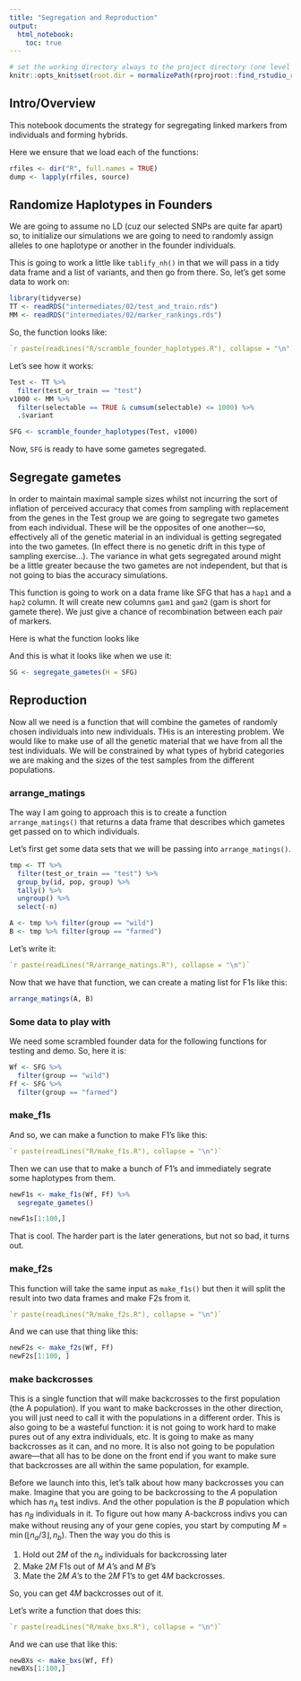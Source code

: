 ```yaml
---
title: "Segregation and Reproduction"
output: 
  html_notebook:
    toc: true
---
```


```r
# set the working directory always to the project directory (one level up)
knitr::opts_knit$set(root.dir = normalizePath(rprojroot::find_rstudio_root_file())) 
```


## Intro/Overview

This notebook documents the strategy for segregating linked markers from
individuals and forming hybrids.

Here we ensure that we load each of the functions:
```r
rfiles <- dir("R", full.names = TRUE)
dump <- lapply(rfiles, source)
```

## Randomize Haplotypes in Founders

We are going to assume no LD (cuz our selected SNPs are quite far apart)
so, to initialize our simulations we are going to need to randomly assign
alleles to one haplotype or another in the founder individuals. 

This is going to work a little like `tablify_nh()` in that we will pass in
a tidy data frame and a list of variants, and then go from there.
So, let's get some data to work on:
```r
library(tidyverse)
TT <- readRDS("intermediates/02/test_and_train.rds")
MM <- readRDS("intermediates/02/marker_rankings.rds")
```

So, the function looks like:
```r
`r paste(readLines("R/scramble_founder_haplotypes.R"), collapse = "\n")`
```

Let's see how it works:
```r
Test <- TT %>%
  filter(test_or_train == "test")
v1000 <- MM %>%
  filter(selectable == TRUE & cumsum(selectable) <= 1000) %>%
  .$variant

SFG <- scramble_founder_haplotypes(Test, v1000)
```
Now, `SFG` is ready to have some gametes segregated.

## Segregate gametes

In order to maintain maximal sample sizes whilst not incurring the sort of 
inflation of perceived accuracy that comes from sampling with replacement
from the genes in the Test group we are going to segregate two gametes from 
each individual.  These will be the opposites of one another---so, effectively all
of the genetic material in an individual is getting segregated into the two gametes.
(In effect there is no genetic drift in this type of sampling exercise...).  The variance
in what gets segregated around might be a little greater because the two gametes are
not independent, but that is not going to bias the accuracy simulations.  

This function is going to work on a data frame like SFG that has a `hap1` and a `hap2`
column.  It will create new columns `gam1` and `gam2` (gam is short for gamete there).
We just give a chance of recombination between each pair of markers.

Here is what the function looks like

And this is what it looks like when we use it:
```r
SG <- segregate_gametes(H = SFG)
```

## Reproduction

Now all we need is a function that will combine the gametes of randomly chosen individuals 
into new individuals. THis is an interesting problem.  We would like to make use of
all the genetic material that we have from all the test individuals.  We will be
constrained by what types of hybrid categories we are making and the sizes of the
test samples from the different populations.  

### arrange_matings

The way I am going to approach this is to create a function `arrange_matings()` that
returns a data frame that describes which gametes get passed on to which individuals.

Let's first get some data sets that we will be passing into `arrange_matings()`.
```r
tmp <- TT %>%
  filter(test_or_train == "test") %>%
  group_by(id, pop, group) %>%
  tally() %>%
  ungroup() %>%
  select(-n)

A <- tmp %>% filter(group == "wild")
B <- tmp %>% filter(group == "farmed")
```
Let's write it:
```r
`r paste(readLines("R/arrange_matings.R"), collapse = "\n")`
```

Now that we have that function, we can create a mating list for F1s like this:
```r
arrange_matings(A, B)
```

### Some data to play with

We need some scrambled founder data for the following functions for testing 
and demo.  So, here it is:
```r
Wf <- SFG %>%
  filter(group == "wild")
Ff <- SFG %>%
  filter(group == "farmed")
```
### make_f1s
And so, we can make a function to make F1's like this:
```r
`r paste(readLines("R/make_f1s.R"), collapse = "\n")`
```

Then we can use that to make a bunch of F1's and immediately segrate some haplotypes from them.
```r
newF1s <- make_f1s(Wf, Ff) %>%
  segregate_gametes()

newF1s[1:100,]
```

That is cool.  The harder part is the later generations, but not so bad,
it turns out.

### make_f2s

This function will take the same input as `make_f1s()` but then it will 
split the result into two data frames and make F2s from it.
```r
`r paste(readLines("R/make_f2s.R"), collapse = "\n")`
```

And we can use that thing like this:
```r
newF2s <- make_f2s(Wf, Ff)
newF2s[1:100, ]
```

### make backcrosses

This is a single function that will make backcrosses to the first population (the A population).
If you want to make backcrosses in the other direction, you will just need to 
call it with the populations in a different order.  This is also going to be a wasteful function:
it is not going to work hard to make pures out of any extra individuals, etc.  It is going to make
as many backcrosses as it can, and no more. It is also not going to be population aware---that all
has to be done on the front end if you want to make sure that backcrosses are all within the same
population, for example.

Before we launch into this, let's talk about how many backcrosses you can make.  Imagine that you are
going to be backcrossing to the $A$ population which has $n_A$ test indivs.  And the other population
is the $B$ population which has $n_B$ individuals in it.  To figure out how many A-backcross 
indivs you can make without reusing any of your gene copies, you start by computing
$M = \min(\lfloor n_a/3 \rfloor, n_b)$.  Then the way you do this is

1. Hold out $2M$ of the $n_a$ individuals for backcrossing later
2. Make $2M$ F1s out of $M$ $A$'s and $M$ $B$'s
3. Mate the $2M$ $A$'s to the $2M$ F1's to get $4M$ backcrosses.

So, you can get $4M$ backcrosses out of it.

Let's write a function that does this:
```r
`r paste(readLines("R/make_bxs.R"), collapse = "\n")`
```

And we can use that like this:
```r
newBXs <- make_bxs(Wf, Ff)
newBXs[1:100,]
```